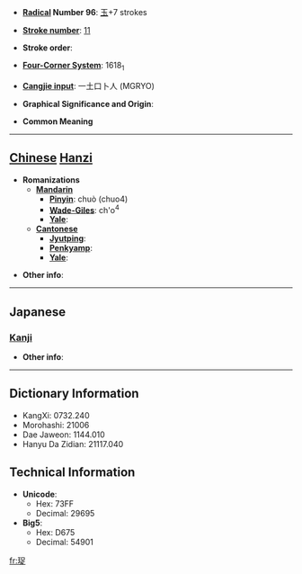 * '''[[Wiktionary:Chinese radical index| Radical]] Number 96''': [[Wiktionary:Chinese radical index 玉|玉]]+7 strokes

* '''[[Wiktionary:Chinese total strokes index|Stroke number]]''': [[Wiktionary:Chinese total strokes index 11|11]]

* '''Stroke order''': 

* '''[[Wiktionary:Chinese four corner index|Four-Corner System]]''': 1618<sub>1</sub>

* '''[[Wiktionary:Chinese Cangjie index|Cangjie input]]''': 一土口卜人 (MGRYO)

* '''Graphical Significance and Origin''': 

* '''Common Meaning'''

----

== [[Chinese]] [[Hanzi]] ==

* '''Romanizations'''
** '''[[Mandarin]]'''
*** '''[[Pinyin]]''': chuò (chuo4)
*** '''[[Wade-Giles]]''': ch'o<sup>4</sup>
*** '''[[Yale]]''': 
** '''[[Cantonese]]'''
*** '''[[Jyutping]]''':
*** '''[[Penkyamp]]''': 
*** '''[[Yale]]''': 

* '''Other info''': 

----

==Japanese==
===[[Kanji]]===
{{kanji|on readings=[[しゅく]] (shuku), [[すく]] (suku), [[さく]] (saku)
|kun readings=[[ひとしい]] (hitoshii)
}}

* '''Other info''':  

----

== Dictionary Information ==

* KangXi: 0732.240
* Morohashi: 21006
* Dae Jaweon: 1144.010
* Hanyu Da Zidian: 21117.040

== Technical Information ==

* '''Unicode''':
** Hex: 73FF
** Decimal: 29695
* '''Big5''':
** Hex: D675
** Decimal: 54901

[[fr:珿]]
